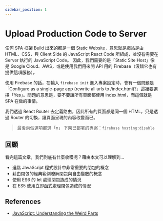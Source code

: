 ```yaml
---
sidebar_position: 1
---
```


# Upload Production Code to Server

任何 SPA 框架 Build 出來的都是一個 Static Website，意思就是網站是由 HTML、CSS，與 Client Side 的 JavaScript React Code 所組成，並沒有需要在 Server 執行的 JavaScript Code。
因此，我們需要的是「Static Site Host」像是 Google Cloud、AWS，或是使用我們用來開 API 用的 Firebase（沒錯它也有提供這項服務）。

使用 Firebase 的話，在輸入 `firebase init` 進入專案設定時，會有一個問題是「Configure as a single-page app (rewrite all urls to /index.html)?」這裡要選擇「Yes」。問題的意思是，要不要讓所有頁面都使用 index.html，而這個就是 SPA 在做的事情。

我們透過 React Router 去定義路由，因此所有的頁面都是同一個 HTML，只是透過 Router 的切換，讓頁面呈現的內容改變而已。

> 最後兩個選項都選「n」
> 下架已部署的專案：`firebase hosting:disable`

## 回顧

看完這篇文章，我們到底有什麼收穫呢？藉由本文可以理解到…

- 進階 JavaScript 程式設計中非常重要的閉包的概念
- 藉由閉包的經典範例瞭解閉包與自由變數的概念
- 使用 ES6 的 let 處理閉包造成的情況
- 在 ES5 使用立即函式處理閉包造成的情況

## References

- [JavaScript: Understanding the Weird Parts](https://www.udemy.com/course/understand-javascript/)
